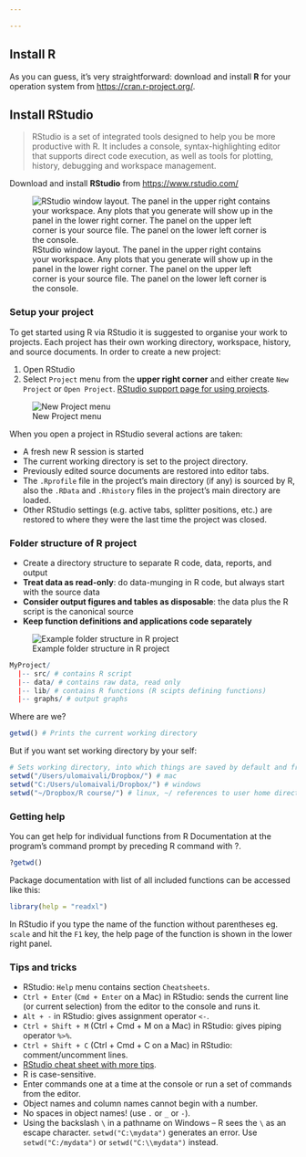 ```yaml
---

---
```


## Install R
As you can guess, it's very straightforward: download and install **R** for your operation system from [https://cran.r-project.org/](https://cran.r-project.org/). 

## Install RStudio
> RStudio is a set of integrated tools designed to help you be more productive with R. It includes a console, syntax-highlighting editor that supports direct code execution, as well as tools for plotting, history, debugging and workspace management.

Download and install **RStudio** from [https://www.rstudio.com/](https://www.rstudio.com/)

![RStudio window layout. The panel in the upper right contains your workspace. Any plots that you generate will show up in the panel in the lower right corner. The panel on the upper left corner is your source file. The panel on the lower left corner is the console.](graphs/RStudio.png)

### Setup your project
To get started using R via RStudio it is suggested to organise your work to projects. Each project has their own working directory, workspace, history, and source documents.
In order to create a new project:

1. Open RStudio
2. Select `Project` menu from the **upper right corner** and either create `New Project` or `Open Project`. [RStudio support page for using projects](https://support.rstudio.com/hc/en-us/articles/200526207-Using-Projects). 

![New Project menu](graphs/RStudio_NewProject.png)

When you open a project in RStudio several actions are taken:

+ A fresh new R session is started
+ The current working directory is set to the project directory.
+ Previously edited source documents are restored into editor tabs.
+ The `.Rprofile` file in the project's main directory (if any) is sourced by R, also the `.RData` and `.Rhistory` files in the project's main directory are loaded.
+ Other RStudio settings (e.g. active tabs, splitter positions, etc.) are restored to where they were the last time the project was closed.

### Folder structure of R project

+ Create a directory structure to separate R code, data, reports, and output
+ __Treat data as read-only__: do data-munging in R code, but always start with the source data
+ __Consider output figures and tables as disposable__: the data plus the R script is the canonical source
+ __Keep function definitions and applications code separately__

![Example folder structure in R project](graphs/RProject_folders.png)

```r
MyProject/
  |-- src/ # contains R script
  |-- data/ # contains raw data, read only
  |-- lib/ # contains R functions (R scipts defining functions)
  |-- graphs/ # output graphs
```

Where are we?
```r
getwd() # Prints the current working directory
```

But if you want set working directory by your self:
```r
# Sets working directory, into which things are saved by default and from which stuff is imported
setwd("/Users/ulomaivali/Dropbox/") # mac
setwd("C:/Users/ulomaivali/Dropbox/") # windows
setwd("~/Dropbox/R course/") # linux, ~/ references to user home directory
```



### Getting help

You can get help for individual functions from R Documentation at the program's command prompt by preceding R command with ?.
```r
?getwd()
```

Package documentation with list of all included functions can be accessed like this:
```r
library(help = "readxl")
```


In RStudio if you type the name of the function without parentheses eg. `scale` and hit the `F1` key, the help page of the function is shown in the lower right panel.

### Tips and tricks
+ RStudio: `Help` menu contains section `Cheatsheets`.
+ `Ctrl + Enter` (`Cmd + Enter` on a Mac) in RStudio: sends the current line (or current selection) from the editor to the console and runs it. 
+ `Alt + -` in RStudio: gives assignment operator `<-`. 
+ `Ctrl + Shift + M` (Ctrl + Cmd + M on a Mac) in RStudio: gives piping operator `%>%`. 
+ `Ctrl + Shift + C` (Ctrl + Cmd + C on a Mac) in RStudio: comment/uncomment lines.
+ [RStudio cheat sheet with more tips](https://www.rstudio.com/wp-content/uploads/2016/01/rstudio-IDE-cheatsheet.pdf).
+ R is case-sensitive. 
+ Enter commands one at a time at the console or run a set of commands from the editor. 
+ Object names and column names cannot begin with a number. 
+ No spaces in object names! (use `.` or `_` or `-`).
+ Using the backslash `\` in a pathname on Windows -- R sees the `\` as an escape character. `setwd("C:\mydata")` generates an error. Use `setwd("C:/mydata")` or `setwd("C:\\mydata")` instead.



